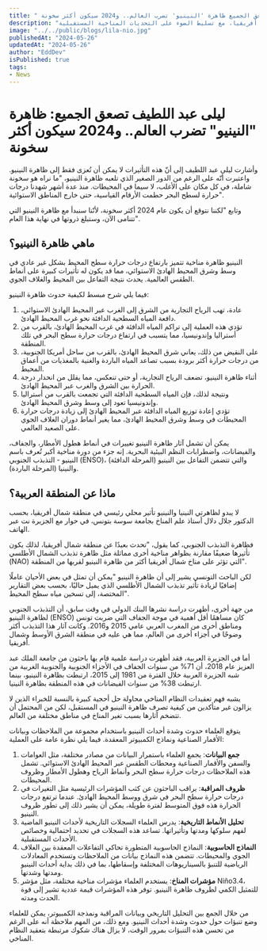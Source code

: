```yaml
---
title: " ليلى عبد اللطيف تصعق الجميع ظاهرة 'النينيو' تضرب العالم.. و2024 سيكون أكثر سخونة"
description: "ليلى عبد اللطيف تتوقع عامًا أكثر سخونة في 2024، مشيرة إلى تأثيرات ظاهرة النينيو المناخية. تفسر كيف تتسبب النينيو في تغيرات الطقس العالمية وتأثيرها المحدود في شمال أفريقيا، مع تسليط الضوء على التحديات المناخية المستقبلية."
image: "../../public/blogs/lila-nio.jpg"
publishedAt: "2024-05-26"
updatedAt: "2024-05-26"
author: "EddDev"
isPublished: true
tags:
- News
---
```



# ليلى عبد اللطيف تصعق الجميع: ظاهرة "النينيو" تضرب العالم.. و2024 سيكون أكثر سخونة

وأشارت ليلى عبد اللطيف إلى أنّ هذه التأثيرات لا يمكن أن تُعزى فقط إلى ظاهرة النينيو. واعتبرت أنّه على الرغم من الدور الصغير الذي تلعبه ظاهرة النينيو، "ما نراه هو سخونة شاملة، في كل مكان على الأغلب، لا سيما في المحيطات. منذ عدة أشهر شهدنا درجات حرارة لسطح البحر حطمت الأرقام القياسية، حتى خارج المناطق الاستوائية".

وتابع "لكننا نتوقع أن يكون عام 2024 أكثر سخونة، لأنّنا سنبدأ مع ظاهرة النينيو التي تتنامى الآن، وستبلغ ذروتها في نهاية هذا العام".

## ماهي ظاهرة النينيو؟

النينيو ظاهرة مناخية تتميز بارتفاع درجات حرارة سطح المحيط بشكل غير عادي في وسط وشرق المحيط الهادئ الاستوائي، مما قد يكون له تأثيرات كبيرة على أنماط الطقس العالمية. يحدث نتيجة التفاعل بين المحيط والغلاف الجوي.

فيما يلي شرح مبسط لكيفية حدوث ظاهرة النينيو:

1. عادة، تهب الرياح التجارية من الشرق إلى الغرب عبر المحيط الهادئ الاستوائي، دافعة المياه السطحية الدافئة نحو غرب المحيط الهادئ.
2. تؤدي هذه العملية إلى تراكم المياه الدافئة في غرب المحيط الهادئ، بالقرب من أستراليا وإندونيسيا، مما يتسبب في ارتفاع درجات حرارة سطح البحر في تلك المنطقة.
3. على النقيض من ذلك، يعاني شرق المحيط الهادئ، بالقرب من ساحل أمريكا الجنوبية، من درجات حرارة أكثر برودة بسبب تصاعد المياه الباردة والغنية بالمغذيات من أعماق المحيط.
4. أثناء ظاهرة النينيو، تضعف الرياح التجارية، أو حتى تنعكس، مما يقلل من انحدار درجة الحرارة بين الشرق والغرب عبر المحيط الهادئ.
5. ونتيجة لذلك، فإن المياه السطحية الدافئة التي تجمعت بالقرب من أستراليا وإندونيسيا تعود إلى وسط وشرق المحيط الهادئ.
6. تؤدي إعادة توزيع المياه الدافئة عبر المحيط الهادئ إلى زيادة درجات حرارة المحيطات في وسط وشرق المحيط الهادئ، مما يغير أنماط دوران الغلاف الجوي على الصعيد العالمي.

يمكن أن تشمل آثار ظاهرة النينيو تغييرات في أنماط هطول الأمطار، والجفاف، والفيضانات، واضطرابات النظم البيئية البحرية. إنه جزء من دورة مناخية أكبر تُعرف باسم النينيو - التذبذب الجنوبي (ENSO)، والتي تتضمن التفاعل بين النينيو (المرحلة الدافئة) والنينيا (المرحلة الباردة).

## ماذا عن المنطقة العربية؟

لا يبدو لظاهرتي النينيا والنينيو تأثير محلي رئيسي في منطقة شمال أفريقيا، بحسب الدكتور جلال دلال أستاذ علم المناخ بجامعة سوسة بتونس، في حوار مع الجزيرة نت عبر الهاتف.

فظاهرة التذبذب الجنوبي، كما يقول، "تحدث بعيدًا عن منطقة شمال أفريقيا، لذلك يكون تأثيرها ضعيفًا مقارنة بظواهر مناخية أخرى مماثلة مثل ظاهرة تذبذب الشمال الأطلسي (NAO) التي تؤثر على مناخ شمال أفريقيا أكثر من ظاهرة النينيو لقربها من المنطقة".

لكن الباحث التونسي يشير إلى أن ظاهرة النينيو "يمكن أن تمثل في بعض الأحيان عاملًا إضافيًا لزيادة تأثير تذبذب الشمال الأطلسي الذي يميل حاليًا، بحسب بعض التقارير المختصة، إلى تسخين مياه سطح المحيط".

من جهة أخرى، أظهرت دراسة نشرها البنك الدولي في وقت سابق، أن التذبذب الجنوبي لظاهرة النينيو (ENSO) كان مساهمًا أقل أهمية في موجة الجفاف التي ضربت تونس ومناطق أخرى من المغرب العربي عامي 2015 و2016. وكانت آثار هذا التذبذب أكثر وضوحًا في أجزاء أخرى من العالم، مما هي عليه في منطقة الشرق الأوسط وشمال أفريقيا.

أما في الجزيرة العربية، فقد أظهرت دراسة علمية قام بها باحثون من جامعة الملك عبد العزيز عام 2018، أن 71% من سنوات الجفاف في الأجزاء الجنوبية والجنوبية الغربية من شبه الجزيرة العربية خلال الفترة من 1981 إلى 2015، ارتبطت بظاهرة النينيو، بينما ارتبطت 38% من سنوات الفيضانات في هذه المنطقة بظاهرة النينيا.

يشبه فهم تعقيدات النظام المناخي محاولة حل أحجية كبيرة بالنسبة للخبراء الذين لا يزالون غير متأكدين من كيفية تصرف ظاهرة النينيو في المستقبل، لكن من المحتمل أن تتضخم آثارها بسبب تغير المناخ في مناطق مختلفة من العالم.

يتوقع العلماء حدوث وشدة أحداث النينيو باستخدام مجموعة من الملاحظات وبيانات الأقمار الصناعية ونماذج الكمبيوتر المعقدة. فيما يلي نظرة عامة على العملية:

1. **جمع البيانات**: يجمع العلماء باستمرار البيانات من مصادر مختلفة، مثل العوامات والسفن والأقمار الصناعية ومحطات الطقس عبر المحيط الهادئ الاستوائي. تشمل هذه الملاحظات درجات حرارة سطح البحر وأنماط الرياح وهطول الأمطار وظروف المحيطات.
2. **ظروف المراقبة**: يراقب الباحثون عن كثب المؤشرات الرئيسية مثل التغيرات في درجات حرارة سطح البحر في شرق ووسط المحيط الهادئ. عندما ترتفع درجات الحرارة هذه فوق المتوسط لفترة طويلة، يمكن أن يشير ذلك إلى تطور ظروف النينيو.
3. **تحليل الأنماط التاريخية**: يدرس العلماء السجلات التاريخية لأحداث النينيو الماضية لفهم سلوكها ومدتها وتأثيراتها. تساعد هذه السجلات في تحديد احتمالية وخصائص الأحداث المستقبلية.
4. **النماذج الحاسوبية**: النماذج الحاسوبية المتطورة تحاكي التفاعلات المعقدة بين الغلاف الجوي والمحيطات. تتضمن هذه النماذج بيانات من الملاحظات وتستخدم المعادلات الرياضية للتنبؤ بالسيناريوهات المختلفة وإسقاطها، بما في ذلك بداية أحداث النينيو ومدتها وشدتها.
5. **مؤشرات المناخ**: يستخدم العلماء مؤشرات مناخية مختلفة، مثل مؤشر Niño3.4، للتمثيل الكمي لظروف ظاهرة النينيو. توفر هذه المؤشرات قيمة عددية تشير إلى قوة الحدث ومدته.

من خلال الجمع بين التحليل التاريخي وبيانات المراقبة ونمذجة الكمبيوتر، يمكن للعلماء وضع تنبؤات حول حدوث وشدة أحداث النينيو. ومع ذلك، من المهم ملاحظة أنه على الرغم من تحسن هذه التنبؤات بمرور الوقت، لا يزال هناك شكوك مرتبطة بتعقيد النظام المناخي.

